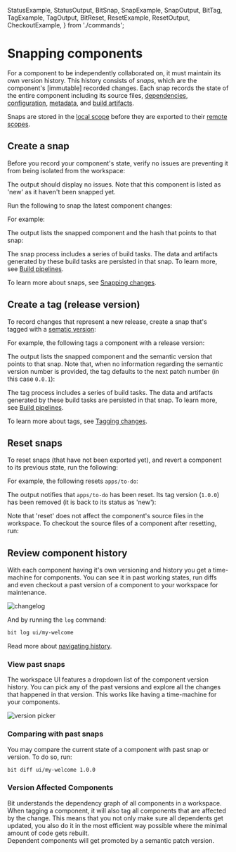   StatusExample,
  StatusOutput,
  BitSnap,
  SnapExample,
  SnapOutput,
  BitTag,
  TagExample,
  TagOutput,
  BitReset,
  ResetExample,
  ResetOutput,
  CheckoutExample,
} from './commands';

# Snapping components

For a component to be independently collaborated on, it must maintain its own version history.
This history consists of _snaps_, which are the component's [immutable] recorded changes. Each snap records the state of the entire component including its source files, [dependencies](/getting-started/composing/use-dependencies), [configuration](/components/component-config), [metadata](/components/structure/component-metadata), and [build artifacts](/components/structure/component-artifacts).

Snaps are stored in the [local scope](/workspace/structure/local-scope) before they are exported to their [remote scopes](/getting-started/collaborate/remote-scope).

## Create a snap

Before you record your component's state, verify no issues are preventing it from being isolated from the workspace:

<StatusExample />

The output should display no issues. Note that this component is listed as 'new' as it haven't been snapped yet.

<StatusOutput />

Run the following to snap the latest component changes:

<BitSnap />

For example:

<SnapExample />

The output lists the snapped component and the hash that points to that snap:

<SnapOutput />

The snap process includes a series of build tasks. The data and artifacts generated by these build tasks are persisted in that snap.
To learn more, see [Build pipelines](/dev-services/builder/build-pipelines).

To learn more about snaps, see [Snapping changes](/components/snaps).

## Create a tag (release version)

To record changes that represent a new release, create a snap that's tagged with a [sematic version](https://semver.org/):

<BitTag />

For example, the following tags a component with a release version:

<TagExample />

The output lists the snapped component and the semantic version that points to that snap.
Note that, when no information regarding the semantic version number is provided, the tag defaults to the next patch number (in this case `0.0.1`):

<TagOutput />

The tag process includes a series of build tasks. The data and artifacts generated by these build tasks are persisted in that snap.
To learn more, see [Build pipelines](/dev-services/builder/build-pipelines).

To learn more about tags, see [Tagging changes](/components/tags).

## Reset snaps

To reset snaps (that have not been exported yet), and revert a component to its previous state, run the following:

<BitReset />

For example, the following resets `apps/to-do`:

<ResetExample />

The output notifies that `apps/to-do` has been reset. Its tag version (`1.0.0`) has been removed (it is back to its status as 'new'):

<ResetOutput />

Note that 'reset' does not affect the component's source files in the workspace. To checkout the source files of a component after resetting, run:

<CheckoutExample />

## Review component history

With each component having it's own versioning and history you get a time-machine for components. You can see it in past working states, run diffs and even checkout a past version of a component to your workspace for maintenance.

<Image alt="changelog" src={changelog} />

And by running the `log` command:

```bash
bit log ui/my-welcome
```

Read more about [navigating history](/components/navigating-history).

### View past snaps

The workspace UI features a dropdown list of the component version history. You can pick any of the past versions and explore all the changes that happened in that version. This works like having a time-machine for your components.

<Image alt="version picker" src={versionPicker} />

### Comparing with past snaps

You may compare the current state of a component with past snap or version. To do so, run:

```bash
bit diff ui/my-welcome 1.0.0
```

### Version Affected Components

Bit understands the dependency graph of all components in a workspace. When tagging a component, it will also tag all components that are affected by the change. This means that you not only make sure all dependents get updated, you also do it in the most efficient way possible where the minimal amount of code gets rebuilt.  
Dependent components will get promoted by a semantic patch version.
